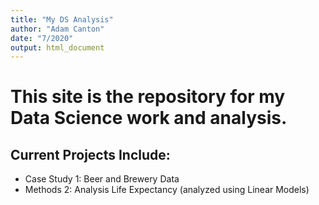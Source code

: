 ```yaml
---
title: "My DS Analysis"
author: "Adam Canton"
date: "7/2020"
output: html_document
---
```



# This site is the repository for my Data Science work and analysis.
## Current Projects Include:
- Case Study 1: Beer and Brewery Data
- Methods 2: Analysis Life Expectancy (analyzed using Linear Models)

